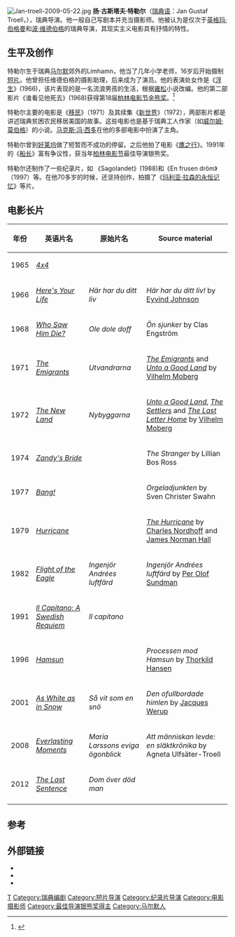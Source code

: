{{noteTA
|T=zh-hans:扬·特勒尔;zh-hant:揚·特洛爾;
|1=zh-hans:特勒尔;zh-hant:特洛爾;
}}
[[File:Jan-troell-2009-05-22.jpg|thumb]]
'''扬·古斯塔夫·特勒尔'''（[[瑞典语|瑞典语]]：Jan Gustaf Troell，{{bd|1931年|7月22日|catIdx=P}}），瑞典导演。他一般自己写剧本并充当摄影师。他被认为是仅次于[[英格玛·伯格曼|英格玛·伯格曼]]和[[波·维德伯格|波·维德伯格]]的瑞典导演，其现实主义电影具有抒情的特性。

==生平及创作==
特勒尔生于瑞典[[马尔默|马尔默]]郊外的Limhamn，他当了几年小学老师，16岁后开始摄制[[短片|短片]]。他曾担任维德伯格的摄影助理，后来成为了演员。他的表演处女作是《[[浮生_(1966年电影)|浮生]]》(1966)，该片表现的是一名流浪男孩的生活，根据[[雍松|雍松]]小说改编。他的第二部影片《谁看见他死去》(1968)获得第18届[[柏林电影节|柏林电影节]][[金熊奖|金熊奖]]。<ref name="berlinale 1968">{{cite web |url=http://www.berlinale.de/en/archiv/jahresarchive/1968/03_preistraeger_1968/03_Preistraeger_1968.html |title=Berlinale 1968: Prize Winners |accessdate=2010-03-05 |work=berlinale.de |archive-date=2010-01-30 |archive-url=https://web.archive.org/web/20100130095100/http://www.berlinale.de/en/archiv/jahresarchive/1968/03_preistraeger_1968/03_Preistraeger_1968.html |dead-url=no }}</ref>

特勒尔主要的电影是《[[移民_(电影)|移民]]》（1971）及其续集《[[新世界_(电影)|新世界]]》（1972），两部影片都是讲述瑞典贫困农民移居美国的故事。这些电影也是基于瑞典工人作家（如[[威尔姆·莫伯格|威尔姆·莫伯格]]）的小说。[[马克斯·冯·西多|马克斯·冯·西多]]在他的多部电影中扮演了主角。

特勒尔曾到[[好莱坞|好莱坞]]做了短暂而不成功的停留。之后他拍了电影《[[鹰之行|鹰之行]]》。1991年的《[[船长_(1991年电影)|船长]]》富有争议性，获当年[[柏林电影节|柏林电影节]]最佳导演银熊奖。

特勒尔还制作了一些纪录片，如 《Sagolandet》(1988)和《En frusen dröm》（1997）等。在他70多岁的时候，还坚持创作，拍摄了《[[玛利亚·拉森的永恒记忆|玛利亚·拉森的永恒记忆]]》等片。 

== 电影长片 ==
{| class="wikitable sortable"
|-
! 年份
! 英语片名
! 原始片名
! class="unsortable" | Source material
|-
| 1965
| ''[[4x4_(film)|4x4]]''
| 
| 
|-
| 1966
| ''[[Here's_Your_Life|Here's Your Life]]''
| ''Här har du ditt liv''
| ''Här har du ditt liv!'' by [[Eyvind_Johnson|Eyvind Johnson]]
|-
| 1968
| ''[[Who_Saw_Him_Die?|Who Saw Him Die?]]''
| ''Ole dole doff''
| ''Ön sjunker'' by Clas Engström
|-
| 1971
| ''[[The_Emigrants_(film)|The Emigrants]]''
| ''Utvandrarna''
| ''[[The_Emigrants_(Swedish_novel)|The Emigrants]]'' and ''[[Unto_a_Good_Land|Unto a Good Land]]'' by [[Vilhelm_Moberg|Vilhelm Moberg]]
|-
| 1972
| ''[[The_New_Land|The New Land]]''
| ''Nybyggarna''
| ''[[Unto_a_Good_Land|Unto a Good Land]]'', ''[[The_Settlers_(novel)|The Settlers]]'' and ''[[The_Last_Letter_Home|The Last Letter Home]]'' by [[Vilhelm_Moberg|Vilhelm Moberg]]
|-
| 1974
| colspan="2"|''[[Zandy's_Bride|Zandy's Bride]]''
| ''The Stranger'' by Lillian Bos Ross
|-
| 1977
| colspan="2"|''[[Bang!_(film)|Bang!]]''
| ''Orgeladjunkten'' by Sven Christer Swahn
|-
| 1979
| colspan="2"|''[[Hurricane_(1979_film)|Hurricane]]''
| ''[[The_Hurricane_(novel)|The Hurricane]]'' by [[Charles_Nordhoff|Charles Nordhoff]] and [[James_Norman_Hall|James Norman Hall]]
|-
| 1982
| ''[[Flight_of_the_Eagle|Flight of the Eagle]]''
| ''Ingenjör Andrées luftfärd''
| ''Ingenjör Andrées luftfärd'' by [[Per_Olof_Sundman|Per Olof Sundman]]
|-
| 1991
| ''[[Il_Capitano:_A_Swedish_Requiem|Il Capitano: A Swedish Requiem]]''
| ''Il capitano''
|
|-
| 1996
| colspan="2"|''[[Hamsun_(film)|Hamsun]]''
| ''Processen mod Hamsun'' by [[Thorkild_Hansen|Thorkild Hansen]]
|-
| 2001
| ''[[As_White_as_in_Snow|As White as in Snow]]''
| ''Så vit som en snö''
| ''Den ofullbordade himlen'' by [[Jacques_Werup|Jacques Werup]]
|-
| 2008
| ''[[Everlasting_Moments|Everlasting Moments]]''
| ''Maria Larssons eviga ögonblick''
| ''Att människan levde: en släktkrönika'' by Agneta Ulfsäter-Troell
|-
| 2012
| ''[[The_Last_Sentence|The Last Sentence]]''
| ''Dom över död man''
|
|-
|}

==参考==
{{Reflist}}

==外部链接==
* {{IMDb name|0873296}}
* {{sfdb|66627}}
* {{Amg name|114581|Jan Troell}}
{{柏林影展最佳導演銀熊獎}}
{{Authority control}}

{{DEFAULTSORT:Troell, Jan}}
[[Category:瑞典电影导演|T]]
[[Category:瑞典编剧|Category:瑞典编剧]]
[[Category:短片导演|Category:短片导演]]
[[Category:纪录片导演|Category:纪录片导演]]
[[Category:电影摄影师|Category:电影摄影师]]
[[Category:最佳导演银熊奖得主|Category:最佳导演银熊奖得主]]
[[Category:马尔默人|Category:马尔默人]]